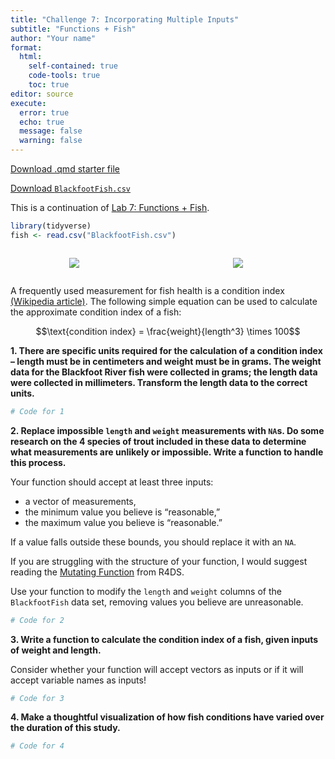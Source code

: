 ```yaml
---
title: "Challenge 7: Incorporating Multiple Inputs"
subtitle: "Functions + Fish"
author: "Your name"
format: 
  html:
    self-contained: true
    code-tools: true
    toc: true
editor: source
execute: 
  error: true
  echo: true
  message: false
  warning: false
---
```


[Download .qmd starter file](CH_functions.qmd)

[Download `BlackfootFish.csv`](BlackfootFish.csv)

This is a continuation of [Lab 7: Functions + Fish](https://zoerehnberg.github.io/STAT331-S23/lab_assignments/lab7/LA7_functions.html).

```r
library(tidyverse)
fish <- read.csv("BlackfootFish.csv")
```

<center>

::: columns
::: {.column width="25%"}
![](https://github.com/earobinson95/stat331-calpoly/blob/master/lab-assignments/lab7/images/smallest_trout.jpg?raw=true)
:::

::: {.column width="40%"}
![](https://github.com/earobinson95/stat331-calpoly/blob/master/lab-assignments/lab7/images/largest_trout.png?raw=true)
:::
:::

</center>

A frequently used measurement for fish health is a condition index [(Wikipedia article)](https://en.wikipedia.org/wiki/Condition_index_in_fish). The following simple equation can be used to calculate the approximate condition index of a fish:

$$\text{condition index} = \frac{weight}{length^3} \times 100$$

**1. There are specific units required for the calculation of a condition index -- length must be in centimeters and weight must be in grams. The weight data for the Blackfoot River fish were collected in grams; the length data were collected in millimeters. Transform the length data to the correct units.**

```r
# Code for 1
```

**2. Replace impossible `length` and `weight` measurements with `NA`s. Do some research on the 4 species of trout included in these data to determine what measurements are unlikely or impossible. Write a function to handle this process.**

Your function should accept at least three inputs:

+ a vector of measurements,
+ the minimum value you believe is "reasonable,"
+ the maximum value you believe is "reasonable." 

If a value falls outside these bounds, you should replace it with an `NA`.

::: callout-tip
If you are struggling with the structure of your function, I would suggest reading the [Mutating Function](https://r4ds.hadley.nz/functions.html#mutate-functions) from R4DS.
:::

Use your function to modify the `length` and `weight` columns of the `BlackfootFish` data set, removing values you believe are unreasonable.

```r
# Code for 2
```

**3. Write a function to calculate the condition index of a fish, given inputs of weight and length.**

::: callout-warning
Consider whether your function will accept vectors as inputs or if it will accept variable names as inputs!
:::

```r
# Code for 3
```

**4. Make a thoughtful visualization of how fish conditions have varied over the duration of this study.**

```r
# Code for 4
```
